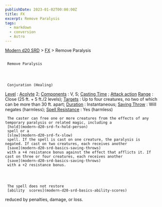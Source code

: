 ```yaml
---
publishDate: 2023-01-02T00:00:00Z
title: FX
excerpt: Remove Paralysis
tags:
  - markdown
  - conversion
  - Astro
---
```


[Modern d20 SRD](/#modernD20) > [FX](modern-d20-srd-fx-index) > Remove Paralysis

##

     Remove Paralysis




     Conjuration (Healing)

[Level](modern-d20-srd-fx-level)
:
[Acolyte](modern-d20-srd-classes-advanced-acolyte)
2;
[Components](modern-d20-srd-fx-components)
: V, S;
[Casting Time](modern-d20-srd-fx-casting-time)
;
[Attack action](modern-d20-srd-combat-attack-actions)
[Range](modern-d20-srd-fx-range)
: Close (25 ft. + 5 ft./2 levels);
[Targets](modern-d20-srd-fx-target)
: Up to four creatures, no two of which can be more than 30 ft. apart;
[Duration](modern-d20-srd-fx-duration)
: Instantaneous;
[Saving Throw](modern-d20-srd-basics-saving-throws)
: Will negates (harmless);
[Spell Resistance](modern-d20-srd-special-abilities-spell-resistance)
: Yes (harmless)

     The caster can free one or more creatures from the effects of any temporary paralysis or related magic, including a
     [hold](modern-d20-srd-fx-hold-person)
     spell or a
     [slow](modern-d20-srd-fx-slow)
     spell. If the spell is cast on one creature, the paralysis is negated. If cast on two creatures, each receives another
     [save](modern-d20-srd-basics-saving-throws)
     with a +4 resistance bonus against the effect that afflicts it. If cast on three or four creatures, each receives another
     [save](modern-d20-srd-basics-saving-throws)
     with a +2 resistance bonus.




     The spell does not restore
     [ability  scores](modern-d20-srd-basics-ability-scores)
reduced by penalties, damage, or loss.
